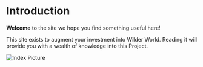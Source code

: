 
# Introduction

**Welcome** to the site we hope you find something useful here!

This site exists to augment your investment into Wilder World. Reading it will provide you with a wealth of knowledge into this Project. 


<Bleed>![Index Picture](../public/index-en1.png)</Bleed>
